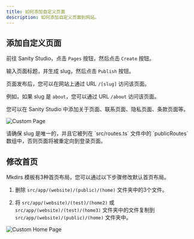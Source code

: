 ```yaml
---
title: 如何添加自定义页面
description: 如何添加自定义页面到网站。
---
```



## 添加自定义页面

前往 Sanity Studio，点击 `Pages` 按钮，然后点击 `Create` 按钮。

输入页面标题，并生成 slug，然后点击 `Publish` 按钮。

页面发布后，您可以在网站上通过 URL `/[slug]` 访问该页面。

例如，如果 slug 是 `about`，您可以通过 URL `/about` 访问该页面。

您可以在 Sanity Studio 中添加关于页面、联系页面、隐私页面、条款页面等。

![Custom Page](../../../../assets/images/guide-custom-page.png)

<Aside type="caution">
    请确保 slug 是唯一的，并且它被列在 `src/routes.ts` 文件中的 `publicRoutes` 数组中，否则页面将被重定向到登录页面。
</Aside>

## 修改首页

Mkdirs 模板有3种首页布局，您可以通过以下步骤修改默认首页布局。

1. 删除 `src/app/(website)/(public)/(home)` 文件夹中的3个文件。

2. 将 `src/app/(website)/(test)/(home2)` 或 `src/app/(website)/(test)/(home3)` 文件夹中的文件复制到 `src/app/(website)/(public)/(home)` 文件夹中。

![Custom Home Page](../../../../assets/images/guide-custom-homepage.png)
